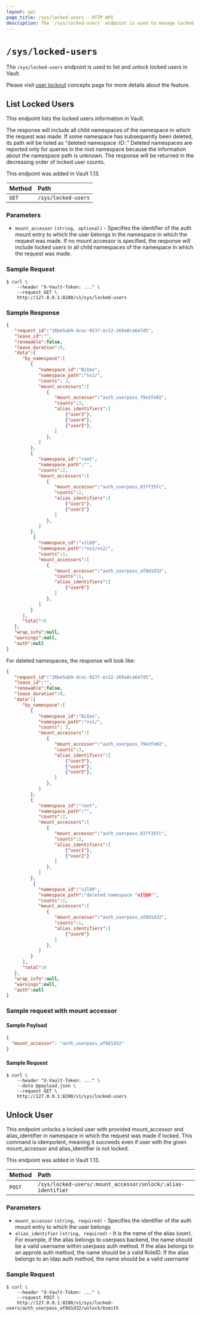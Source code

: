 ```yaml
---
layout: api
page_title: /sys/locked-users - HTTP API
description: The `/sys/locked-users` endpoint is used to manage locked users in Vault.
---
```


# `/sys/locked-users`

The `/sys/locked-users` endpoint is used to list and unlock locked users in Vault. 

Please visit [user lockout](/docs/concepts/user-lockout) concepts page for more details about the feature. 

## List Locked Users

This endpoint lists the locked users information in Vault. 

The response will include all child namespaces of the namespace in which the
request was made. If some namespace has subsequently been deleted, its path will
be listed as "deleted namespace :ID:." Deleted namespaces are reported only for
queries in the root namespace because the information about the namespace path
is unknown. The response will be returned in the decreasing order of locked user
counts. 

This endpoint was added in Vault 1.13.

| Method | Path             |
| :----- | :--------------- |
| `GET` | `/sys/locked-users` |

### Parameters

- `mount_accessor` `(string, optional)` -  Specifies the identifier of the auth mount entry to which the user
belongs in the namespace in which the request was made. If no mount accessor is specified,
the response will include locked users in all child namespaces of the namespace in which the request was made. 

### Sample Request

```shell-session
$ curl \
    --header "X-Vault-Token: ..." \
    --request GET \
    http://127.0.0.1:8200/v1/sys/locked-users
```

### Sample Response

```json
{
   "request_id":"26be5ab9-dcac-9237-ec12-269a8ca647d5",
   "lease_id":"",
   "renewable":false,
   "lease_duration":0,
   "data":{
      "by_namespace":[
         {
            "namespace_id":"BzIex",
            "namespace_path":"ns1/",
            "counts": 3,
            "mount_accessors":[
               {
                  "mount_accessor":"auth_userpass_79e2fe02",
                  "counts":3,
                  "alias_identifiers":[
                      {"user3"},
                      {"user4"},
                      {"user5"},
                  ]
               },
            ]
         },
         {
            "namespace_id":"root",
            "namespace_path":"",
            "counts":2,
            "mount_accessors":[
               {
                  "mount_accessor":"auth_userpass_837f35fc",
                  "counts":2,
                  "alias_identifiers":[
                      {"user1"},
                      {"user2"}
                  ]
               },
            ]
         },
          {
            "namespace_id":"v1lb9",
            "namespace_path":"ns1/ns2/",
            "counts":1,
            "mount_accessors":[
               {
                  "mount_accessor":"auth_userpass_af8d1d32",
                  "counts":1,
                  "alias_identifiers":[
                      {"user6"}
                  ]
               },
            ]
         }
      ],
      "total":6
   },
   "wrap_info":null,
   "warnings":null,
   "auth":null
}
```

For deleted namespaces, the response will look like:

```json
{
   "request_id":"26be5ab9-dcac-9237-ec12-269a8ca647d5",
   "lease_id":"",
   "renewable":false,
   "lease_duration":0,
   "data":{
      "by_namespace":[
         {
            "namespace_id":"BzIex",
            "namespace_path":"ns1/",
            "counts": 3,
            "mount_accessors":[
               {
                  "mount_accessor":"auth_userpass_79e2fe02",
                  "counts":3,
                  "alias_identifiers":[
                      {"user3"},
                      {"user4"},
                      {"user5"},
                  ]
               },
            ]
         },
         {
            "namespace_id":"root",
            "namespace_path":"",
            "counts":2,
            "mount_accessors":[
               {
                  "mount_accessor":"auth_userpass_837f35fc",
                  "counts":2,
                  "alias_identifiers":[
                      {"user1"},
                      {"user2"}
                  ]
               },
            ]
         },
          {
            "namespace_id":"v1lb9",
            "namespace_path":"deleted namespace "v1lb9"",
            "counts":1,
            "mount_accessors":[
               {
                  "mount_accessor":"auth_userpass_af8d1d32",
                  "counts":1,
                  "alias_identifiers":[
                      {"user6"}
                  ]
               },
            ]
         }
      ],
      "total":6
   },
   "wrap_info":null,
   "warnings":null,
   "auth":null
}
```


### Sample request with mount accessor

#### Sample Payload

```json
{
  "mount_accessor": "auth_userpass_af8d1d32"
}
```

#### Sample Request

```shell-session
$ curl \
    --header "X-Vault-Token: ..." \
    --data @payload.json \
    --request GET \
    http://127.0.0.1:8200/v1/sys/locked-users
```

## Unlock User

This endpoint unlocks a locked user with provided mount_accessor and alias_identifier in namespace in which the request was made if locked. 
This command is idempotent, meaning it succeeds even if user with the given mount_accessor and alias_identifier is not locked. 
 

This endpoint was added in Vault 1.13.

| Method | Path             |
| :----- | :--------------- |
| `POST` | `/sys/locked-users/:mount_accessor/unlock/:alias-identifier` |

### Parameters

- `mount_accessor` `(string, required)` - Specifies the identifier of the auth mount entry to which the user
belongs
- `alias_identifier` `(string, required)` - It is the name of the alias (user). For example, if the alias 
belongs to userpass backend, the name should be a valid username within userpass auth method. If the alias belongs
to an approle auth method, the name should be a valid RoleID. If the alias belongs to an ldap auth method, the name
should be a valid username`

### Sample Request

```shell-session
$ curl \
    --header "X-Vault-Token: ..." \
    --request POST \
    http://127.0.0.1:8200/v1/sys/locked-users/auth_userpass_af8d1d32/unlock/bsmith
```